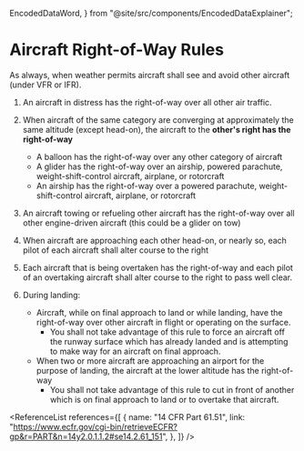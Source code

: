   EncodedDataWord,
} from "@site/src/components/EncodedDataExplainer";

# Aircraft Right-of-Way Rules

As always, when weather permits aircraft shall see and avoid other aircraft
(under VFR or IFR).

1. An aircraft in distress has the right-of-way over all other air traffic.
2. When aircraft of the same category are converging at approximately the same
   altitude (except head-on), the aircraft to the **other's right has the
   right-of-way**
   - A balloon has the right-of-way over any other category of aircraft
   - A glider has the right-of-way over an airship, powered parachute,
     weight-shift-control aircraft, airplane, or rotorcraft
   - An airship has the right-of-way over a powered parachute,
     weight-shift-control aircraft, airplane, or rotorcraft
3. An aircraft towing or refueling other aircraft has the right-of-way over all
   other engine-driven aircraft (this could be a glider on tow)
4. When aircraft are approaching each other head-on, or nearly so, each pilot of
   each aircraft shall alter course to the right
5. Each aircraft that is being overtaken has the right-of-way and each pilot of
   an overtaking aircraft shall alter course to the right to pass well clear.
6. During landing:

   - Aircraft, while on final approach to land or while landing, have the
     right-of-way over other aircraft in flight or operating on the surface.
     - You shall not take advantage of this rule to force an aircraft off the
       runway surface which has already landed and is attempting to make way for
       an aircraft on final approach.
   - When two or more aircraft are approaching an airport for the purpose of
     landing, the aircraft at the lower altitude has the right-of-way
     - You shall not take advantage of this rule to cut in front of another
       which is on final approach to land or to overtake that aircraft.

<Reg part="91.113" />

<ReferenceList
  references={[
    {
      name: "14 CFR Part 61.51",
      link: "https://www.ecfr.gov/cgi-bin/retrieveECFR?gp&r=PART&n=14y2.0.1.1.2#se14.2.61_151",
    },
  ]}
/>
